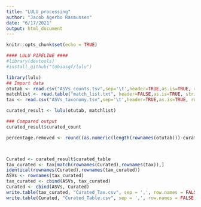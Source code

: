 ```yaml
---
title: "LULU_processing"
author: "Jacob Agerbo Rasmussen"
date: "6/17/2021"
output: html_document
---
```


```r
knitr::opts_chunk$set(echo = TRUE)
```

```r
#### LULU PIPELINE ####
#library(devtools)
#install_github("tobiasgf/lulu")  

library(lulu)
## Import data
otutab <- read.csv("ASVs_counts.tsv",sep='\t',header=TRUE,as.is=TRUE, row.names = 1)
matchlist <- read.table("match_list.txt", header=FALSE,as.is=TRUE, stringsAsFactors=FALSE)
tax <- read.csv("ASVs_taxonomy.tsv",sep='\t',header=TRUE,as.is=TRUE, row.names = 1)
```

```r
curated_result <- lulu(otutab, matchlist)
```

```r
### Compared output
curated_result$curated_count

percentage.removed <- round((as.numeric(length(rownames(otutab)))-curated_result$curated_count)/as.numeric(length(rownames(otutab)))*100,digits = 2)



Curated <- curated_result$curated_table
tax_curated <- tax[match(rownames(Curated),rownames(tax)),]
identical(rownames(Curated),rownames(tax_curated))
ASVs <- rownames(tax_curated)
tax_curated <- cbind(ASVs, tax_curated)
Curated <- cbind(ASVs, Curated)
write.table(tax_curated, "Curated_Tax.csv", sep = ',', row.names = FALSE)                            
write.table(Curated, "Curated_Table.csv", sep = ',', row.names = FALSE)                            
                            
```


